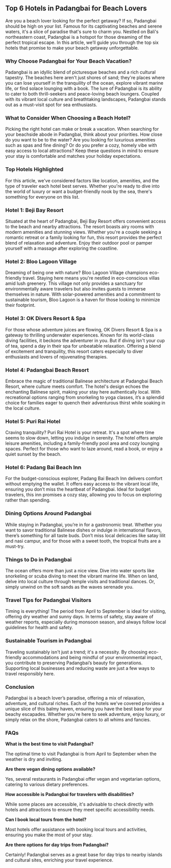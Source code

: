## **Top 6 Hotels in Padangbai for Beach Lovers**

Are you a beach lover looking for the perfect getaway? If so, Padangbai should be high on your list. Famous for its captivating beaches and serene waters, it's a slice of paradise that's sure to charm you. Nestled on Bali's northeastern coast, Padangbai is a hotspot for those dreaming of the perfect tropical escape. In this article, we’ll guide you through the top six hotels that promise to make your beach getaway unforgettable.

### **Why Choose Padangbai for Your Beach Vacation?**

Padangbai is an idyllic blend of picturesque beaches and a rich cultural tapestry. The beaches here aren't just shores of sand; they're places where you can lose yourself in the tranquility of the ocean, explore vibrant marine life, or find solace lounging with a book. The lure of Padangbai is its ability to cater to both thrill-seekers and peace-loving beach loungers. Coupled with its vibrant local culture and breathtaking landscapes, Padangbai stands out as a must-visit spot for sea enthusiasts.

### **What to Consider When Choosing a Beach Hotel?**

Picking the right hotel can make or break a vacation. When searching for your beachside abode in Padangbai, think about your priorities. How close do you want to be to the water? Are you looking for luxurious amenities such as spas and fine dining? Or do you prefer a cozy, homely vibe with easy access to local attractions? Keep these questions in mind to ensure your stay is comfortable and matches your holiday expectations.

### **Top Hotels Highlighted**

For this article, we've considered factors like location, amenities, and the type of traveler each hotel best serves. Whether you're ready to dive into the world of luxury or want a budget-friendly nook by the sea, there's something for everyone on this list.

### **Hotel 1: Beji Bay Resort**

Situated at the heart of Padangbai, Beji Bay Resort offers convenient access to the beach and nearby attractions. The resort boasts airy rooms with modern amenities and stunning views. Whether you're a couple seeking a romantic retreat or a family looking for fun, this resort provides the perfect blend of relaxation and adventure. Enjoy their outdoor pool or pamper yourself with a massage after exploring the coastline.

### **Hotel 2: Bloo Lagoon Village**

Dreaming of being one with nature? Bloo Lagoon Village champions eco-friendly travel. Staying here means you're nestled in eco-conscious villas amid lush greenery. This village not only provides a sanctuary for environmentally aware travelers but also invites guests to immerse themselves in nature. With solar-powered amenities and a commitment to sustainable tourism, Bloo Lagoon is a haven for those looking to minimize their footprint.

### **Hotel 3: OK Divers Resort & Spa**

For those whose adventure juices are flowing, OK Divers Resort & Spa is a gateway to thrilling underwater experiences. Known for its world-class diving facilities, it beckons the adventurer in you. But if diving isn't your cup of tea, spend a day in their spa for unbeatable relaxation. Offering a blend of excitement and tranquility, this resort caters especially to diver enthusiasts and lovers of rejuvenating therapies.

### **Hotel 4: Padangbai Beach Resort**

Embrace the magic of traditional Balinese architecture at Padangbai Beach Resort, where culture meets comfort. The hotel's design echoes the enchanting Balinese spirit, making your stay here authentically local. With recreational options ranging from snorkeling to yoga classes, it’s a splendid choice for families eager to quench their adventurous thirst while soaking in the local culture.

### **Hotel 5: Puri Rai Hotel**

Craving tranquility? Puri Rai Hotel is your retreat. It's a spot where time seems to slow down, letting you indulge in serenity. The hotel offers ample leisure amenities, including a family-friendly pool area and cozy lounging spaces. Perfect for those who want to laze around, read a book, or enjoy a quiet sunset by the beach.

### **Hotel 6: Padang Bai Beach Inn**

For the budget-conscious explorer, Padang Bai Beach Inn delivers comfort without emptying the wallet. It offers easy access to the vibrant local life, ensuring you don’t miss the heartbeat of Padangbai. Ideal for budget travelers, this inn promises a cozy stay, allowing you to focus on exploring rather than spending.

### **Dining Options Around Padangbai**

While staying in Padangbai, you’re in for a gastronomic treat. Whether you want to savor traditional Balinese dishes or indulge in international flavors, there’s something for all taste buds. Don’t miss local delicacies like satay lilit and nasi campur, and for those with a sweet tooth, the tropical fruits are a must-try.

### **Things to Do in Padangbai**

The ocean offers more than just a nice view. Dive into water sports like snorkeling or scuba diving to meet the vibrant marine life. When on land, delve into local culture through temple visits and traditional dances. Or, simply unwind on the soft sands as the waves serenade you.

### **Travel Tips for Padangbai Visitors**

Timing is everything! The period from April to September is ideal for visiting, offering dry weather and sunny days. In terms of safety, stay aware of weather reports, especially during monsoon season, and always follow local guidelines for health and safety.

### **Sustainable Tourism in Padangbai**

Traveling sustainably isn't just a trend; it's a necessity. By choosing eco-friendly accommodations and being mindful of your environmental impact, you contribute to preserving Padangbai’s beauty for generations. Supporting local businesses and reducing waste are just a few ways to travel responsibly here.

### **Conclusion**

Padangbai is a beach lover’s paradise, offering a mix of relaxation, adventure, and cultural riches. Each of the hotels we've covered provides a unique slice of this balmy haven, ensuring you have the best base for your beachy escapades. Whether you're here to seek adventure, enjoy luxury, or simply relax on the shore, Padangbai caters to all whims and fancies.

### **FAQs**

**What is the best time to visit Padangbai?**

The optimal time to visit Padangbai is from April to September when the weather is dry and inviting. 

**Are there vegan dining options available?**

Yes, several restaurants in Padangbai offer vegan and vegetarian options, catering to various dietary preferences.

**How accessible is Padangbai for travelers with disabilities?**

While some places are accessible, it's advisable to check directly with hotels and attractions to ensure they meet specific accessibility needs.

**Can I book local tours from the hotel?**

Most hotels offer assistance with booking local tours and activities, ensuring you make the most of your stay.

**Are there options for day trips from Padangbai?**

Certainly! Padangbai serves as a great base for day trips to nearby islands and cultural sites, enriching your travel experience.